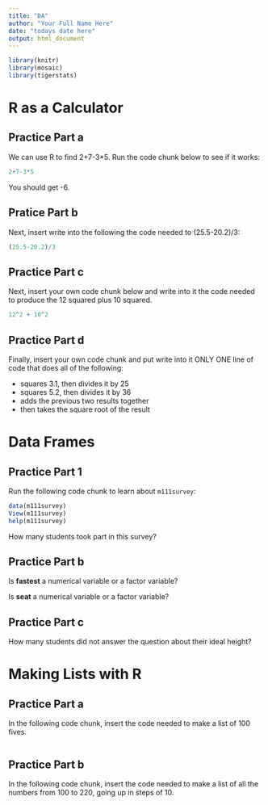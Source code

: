 ---
title: "DA"
author: "Your Full Name Here"
date: "todays date here"
output: html_document
---

```{r include=FALSE}
library(knitr)
library(mosaic)
library(tigerstats)
```

# R as a Calculator

## Practice Part a

We can use R to find 2+7-3*5.  Run the code chunk below to see if it works:

```{r}
2+7-3*5
```

You should get -6.

## Pratice Part b

Next, insert write into the following the code needed to (25.5-20.2)/3:

```{r}
(25.5-20.2)/3
```

## Practice Part c

Next, insert your own code chunk below and write into it the code needed to produce the 12 squared plus 10 squared.

```{r}
12^2 + 10^2
```



## Practice Part d

Finally, insert your own code chunk and put write into it ONLY ONE line of code that does all of the following:

* squares 3.1, then divides it by 25
* squares 5.2, then divides it by 36
* adds the previous two results together
* then takes the square root of the result



# Data Frames

## Practice Part 1

Run the following code chunk to learn about `m111survey`:

```{r eval=FALSE}
data(m111survey)
View(m111survey)
help(m111survey)
```

How many students took part in this survey?


## Practice Part b

Is **fastest** a numerical variable or a factor variable?


Is **seat** a numerical variable or a factor variable?


## Practice Part c

How many students did not answer the question about their ideal height?


# Making Lists with R

## Practice Part a

In the following code chunk, insert the code needed to make a list of 100 fives.

```{r}

```


## Practice Part b

In the following code chunk, insert the code needed to make a list of all the numbers from 100 to 220, going up in steps of 10.

```{r}

```

